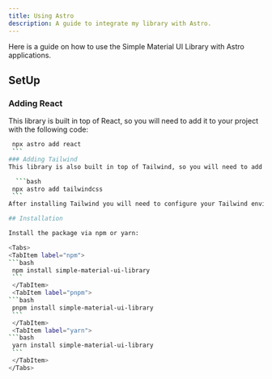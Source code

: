 ```yaml
---
title: Using Astro
description: A guide to integrate my library with Astro.
---
```


Here is a guide on how to use the Simple Material UI Library with Astro applications.

## SetUp
### Adding React
This library is built in top of React, so you will need to add it to your project with the following code:

   ```bash
    npx astro add react
    ```
### Adding Tailwind
This library is also built in top of Tailwind, so you will need to add it to your Astro project with the following code:

     ```bash
    npx astro add tailwindcss
    ```
After installing Tailwind you will need to configure your Tailwind enviroment as said in the installation guide, on the [Tailwind setup section](/guides/installation/#tailwind-setup)

## Installation

Install the package via npm or yarn:

  <Tabs>
<TabItem label="npm">
   ```bash
    npm install simple-material-ui-library
    ```
    </TabItem>
    <TabItem label="pnpm">
   ```bash
    pnpm install simple-material-ui-library
    ```
    </TabItem>
    <TabItem label="yarn">
   ```bash
    yarn install simple-material-ui-library
    ```
    </TabItem>
</Tabs>
